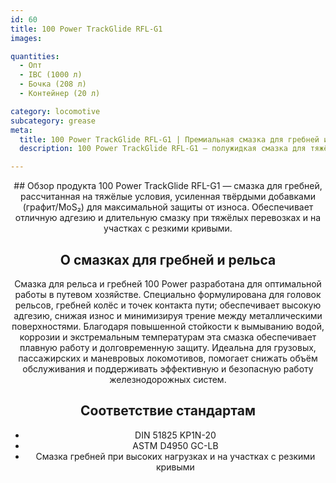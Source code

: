 ```yaml
---
id: 60
title: 100 Power TrackGlide RFL-G1
images:

quantities:
  - Опт
  - IBC (1000 л)
  - Бочка (208 л)
  - Контейнер (20 л)

category: locomotive
subcategory: grease
meta:
  title: 100 Power TrackGlide RFL-G1 | Премиальная смазка для гребней и рельса
  description: 100 Power TrackGlide RFL-G1 — полужидкая смазка для тяжёлых условий, усиленная твёрдыми добавками графита/MoS₂, для гребней колёс локомотивов и зон контакта с путём. Обеспечивает отличную адгезию, защиту от износа и долговременную смазку при тяжёлых перевозках, на крутых кривых и при высоких нагрузках. Соответствует DIN 51825 KP1N-20 и ASTM D4950 GC-LB для надёжной работы грузовых, пассажирских и маневровых локомотивов.

---
```


<Header>
  ## Обзор продукта
  100 Power TrackGlide RFL-G1 — смазка для гребней, рассчитанная на тяжёлые условия, усиленная твёрдыми добавками (графит/MoS₂) для максимальной защиты от износа. Обеспечивает отличную адгезию и длительную смазку при тяжёлых перевозках и на участках с резкими кривыми.

  ## О смазках для гребней и рельса
  Смазка для рельса и гребней 100 Power разработана для оптимальной работы в путевом хозяйстве. Специально формулирована для головок рельсов, гребней колёс и точек контакта пути; обеспечивает высокую адгезию, снижая износ и минимизируя трение между металлическими поверхностями. Благодаря повышенной стойкости к вымыванию водой, коррозии и экстремальным температурам эта смазка обеспечивает плавную работу и долговременную защиту. Идеальна для грузовых, пассажирских и маневровых локомотивов, помогает снижать объём обслуживания и поддерживать эффективную и безопасную работу железнодорожных систем.

  ## Соответствие стандартам
  - DIN 51825 KP1N-20
  - ASTM D4950 GC-LB
  - Смазка гребней при высоких нагрузках и на участках с резкими кривыми

</Header>
